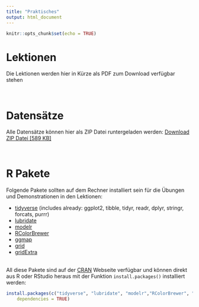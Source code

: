 ```yaml
---
title: "Praktisches"
output: html_document
---
```


```r
knitr::opts_chunk$set(echo = TRUE)
```

# Lektionen

Die Lektionen werden hier in Kürze als PDF zum Download verfügbar stehen

<br>

# Datensätze

Alle Datensätze können hier als ZIP Datei runtergeladen werden:
<a href="data_site/bmarsys_kurs_daten.zip">Download ZIP Datei [589 KB]</a>

<br>

# R Pakete

Folgende Pakete sollten auf dem Rechner installiert sein für die Übungen und Demonstrationen in den Lektionen:

- [tidyverse](https://www.rdocumentation.org/packages/tidyverse/versions/1.2.1) (includes already: ggplot2, tibble, tidyr, readr, dplyr, stringr, forcats, purrr)
- [lubridate](https://www.rdocumentation.org/packages/lubridate/versions/1.7.0)
- [modelr](https://www.rdocumentation.org/packages/modelr/versions/0.1.1)
- [RColorBrewer](https://www.rdocumentation.org/packages/RColorBrewer/versions/1.1-2)
- [ggmap](https://www.rdocumentation.org/packages/ggmap/versions/2.6.1)
- [grid](https://www.rdocumentation.org/packages/grid/versions/3.4.3)
- [gridExtra](https://www.rdocumentation.org/packages/gridExtra/versions/2.3)

<br>
All diese Pakete sind auf der [CRAN](https://cran.r-project.org) Webseite verfügbar und können direkt aus R oder RStudio heraus mit der Funktion `install.packages()` installiert werden:
```r
install.packages(c("tidyverse", "lubridate", "modelr","RColorBrewer", "ggmap", "grid", "gridExtra"),
    dependencies = TRUE)
```

